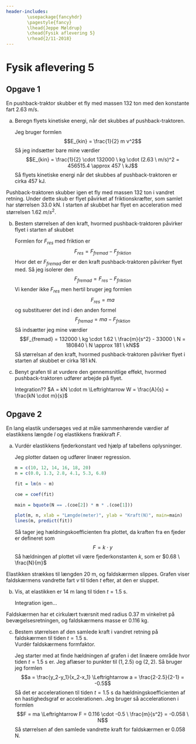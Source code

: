 ```yaml
---
header-includes:
        \usepackage{fancyhdr}
        \pagestyle{fancy}
        \lhead{Jeppe Møldrup}
        \chead{Fysik aflevering 5}
        \rhead{2/11-2018}
---
```


# Fysik aflevering 5

## Opgave 1

En pushback-traktor skubber et fly med massen 132 ton med den konstante fart 2.63 m/s.

a. Beregn flyets kinetiske energi, når det skubbes af pushback-traktoren.
   
   Jeg bruger formlen
   $$E_{kin} = \frac{1}{2} m v^2$$
   Så jeg indsætter bare mine værdier
   $$E_{kin} = \frac{1}{2} \cdot 132000 \ kg \cdot (2.63 \ m/s)^2 = 456515.4 \approx 457 \ kJ$$
   Så flyets kinetiske energi når det skubbes af pushback-traktoren er cirka $457$ kJ.

Pushback-traktoren skubber igen et fly med massen 132 ton i vandret retning. Under dette skub er flyet
påvirket af friktionskræfter, som samlet har størrelsen 33.0 kN. I starten af skubbet har flyet en acceleration
med størrelsen 1.62 $m/s^2$.

b. Bestem størrelsen af den kraft, hvormed pushback-traktoren påvirker flyet i starten af skubbet
   
   Formlen for $F_{res}$ med friktion er
   $$F_{res} = F_{fremad} - F_{friktion}$$
   Hvor det er $F_{fremad}$ der er den kraft pushback-traktoren påvirker flyet med. Så jeg isolerer den
   $$F_{fremad} = F_{res} - F_{friktion}$$
   Vi kender ikke $F_{res}$ men hertil bruger jeg formlen
   $$F_{res} = ma$$
   og substituerer det ind i den anden formel
   $$F_{fremad} = ma - F_{friktion}$$
   Så indsætter jeg mine værdier
   $$F_{fremad} = 132000 \ kg \cdot 1.62 \ \frac{m}{s^2} - 33000 \ N = 180840 \ N \approx 181 \ kN$$
   Så størrelsan af den kraft, hvormed pushback-traktoren påvirker flyet i starten af skubbet er cirka 181 kN.

c. Benyt grafen til at vurdere den gennemsnitlige effekt, hvormed pushback-traktoren udfører arbejde på flyet.
   
   Integration?? $A = kN \cdot m \Leftrightarrow W = \frac{A}{s} = \frac{kN \cdot m}{s}$

## Opgave 2

En lang elastik undersøges ved at måle sammenhørende værdier af elastikkens længde $l$ og elastikkens frækkraft $F$.

\begin{center}
\begin{tabular}{| c | c | c | c | c | c | c |}
\hline
$l/$m & 10 & 12 & 14 & 16 & 18 & 20 \\ \hline
$F/$m & 0.0 & 1.3 & 2.8 & 4.1 & 5.3 & 6.8 \\ \hline
\end{tabular}
\end{center}

a. Vurdér elastikkens fjederkonstant ved hjælp af tabellens oplysninger.
   
   Jeg plotter dataen og udfører linæer regression.
   
   ```r
   m = c(10, 12, 14, 16, 18, 20)
   n = c(0.0, 1.3, 2.8, 4.1, 5.3, 6.8)
   
   fit = lm(n ~ m)
    
   coe = coef(fit)

   main = bquote(N == .(coe[2]) * m * .(coe[1]))

   plot(m, n, xlab = "Længde(meter)", ylab = "Kraft(N)", main=main)
   lines(m, predict(fit))
   ```
   
   Så tager jeg hældningskoefficienten fra plottet, da kraften fra en fjeder er defineret som
   $$F = k \cdot y$$
   Så hældningen af plottet vil være fjederkonstanten $k$, som er $0.68 \ \frac{N}{m}$

Elastikken strækkes til længden 20 m, og faldskærmen slippes. Grafen viser faldskærmens vandrette fart $v$
til tiden $t$ efter, at den er sluppet.

b. Vis, at elastikken er 14 m lang til tiden $t = 1.5$ s.
   
   Integration igen...

Faldskærmen har et cirkulært tværsnit med radius 0.37 m vinkelret på bevægelsesretningen, og faldskærmens masse er 0.116 kg.

c. Bestem størrelsen af den samlede kraft i vandret retning på faldskærmen til tiden $t = 1.5$ s.  
   Vurdér faldskærmens formfaktor.
       
   Jeg starter med at finde hældningen af grafen i det linæere område hvor tiden $t = 1.5$ s er. Jeg aflæser to punkter til
   $(1, 2.5)$ og $(2, 2)$. Så bruger jeg formlen
   $$a = \frac{y_2-y_1}{x_2-x_1} \Leftrightarrow a = \frac{2-2.5}{2-1} = -0.5$$
   Så det er accelerationen til tiden $t = 1.5$ s da hældningskoefficienten af en hastighedsgraf er accelerationen.
   Jeg bruger så accelerationen i formlen
   $$F = ma \Leftrightarrow F = 0.116 \cdot -0.5 \ \frac{m}{s^2} = -0.058 \ N$$
   Så størrelsen af den samlede vandrette kraft for faldskærmen er 0.058 N.

